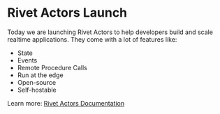 
# Rivet Actors Launch

Today we are launching Rivet Actors to help developers build and scale realtime applications. They come with a lot of features like:
- State
- Events
- Remote Procedure Calls
- Run at the edge
- Open-source
- Self-hostable

Learn more: [Rivet Actors Documentation](https://rivet.gg/docs/actors)


